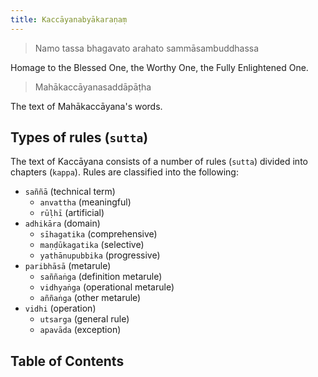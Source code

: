 ```yaml
---
title: Kaccāyanabyākaraṇaṃ
---
```



> Namo tassa bhagavato arahato sammāsambuddhassa

Homage to the Blessed One, the Worthy One, the Fully Enlightened One.

> Mahākaccāyanasaddāpāṭha

The text of Mahākaccāyana's words.

## Types of rules (`sutta`)

The text of Kaccāyana consists of a number of rules (`sutta`) divided into chapters (`kappa`). Rules are classified into the following:

* `saññā` (technical term)
  * `anvattha` (meaningful) <Badge text="anvattha" variant="success" />
  * `rūḷhī` (artificial)  <Badge text="rūḷhī" variant="success" />
* `adhikāra` (domain)
  * `sīhagatika` (comprehensive) <Badge text="sīhagatika" variant="caution" />
  * `maṇḍūkagatika` (selective) <Badge text="maṇḍūkagatika" variant="caution" />
  * `yathānupubbika` (progressive) <Badge text="yathānupubbika" variant="caution" />
* `paribhāsā` (metarule)
  * `saññaṅga` (definition metarule) <Badge text="saññaṅga" variant="tip" />
  * `vidhyaṅga` (operational metarule) <Badge text="vidhyaṅga" variant="tip" />
  * `aññaṅga` (other metarule) <Badge text="aññaṅga" variant="tip" />
* `vidhi` (operation)
  * `utsarga` (general rule) <Badge text="utsarga" variant="note" />
  * `apavāda` (exception) <Badge text="apavāda" variant="note" />

## Table of Contents
<LinkCard
  title="Sandhikappa (`sandhi` chapter)"
  href="1-sandhikappa"
  description="`sandhi` is derived from `saṃ` + `dhā` meaning “putting together” and is used to refer to the transformation that result from the joining together of two words (or two parts of a word) for the sake of euphony."
/>
